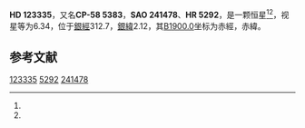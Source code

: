 {{Starbox begin
| name = HD 123335
}}
{{Starbox observe
| epoch = [[J2000.0|J2000.0]]
| constell = {{星座名待查}}<ref name=SIMBAD>{{cite web
 | url=http://simbad.u-strasbg.fr/simbad/sim-id?Ident=HR+5292
 | title=Pulsating variable Star
 | publisher=Centre de Données astronomiques de Strasbourg
 | work=SIMBAD
 | accessdate=2012-07-13
 | archive-date=2016-03-18
 | archive-url=https://web.archive.org/web/20160318182554/http://simbad.u-strasbg.fr/simbad/sim-id?Ident=HR+5292
 | dead-url=no
 }}</ref><ref name=DATA>{{cite web
 | url=http://vizier.u-strasbg.fr/viz-bin/VizieR-5?-out.add=.&-source=5050&-corr=PK=HR&-out.max=9999&HR=5292
 | title=VizieR Detailed Page
 | accessdate=2012-07-13
 | archive-date=2016-03-04
 | archive-url=https://web.archive.org/web/20160304213109/http://vizier.u-strasbg.fr/viz-bin/VizieR-5?-out.add=.&-source=5050&-corr=PK=HR&-out.max=9999&HR=5292
 | dead-url=no
 }}</ref>
| 星官 = 
| ra = {{RA|14|8|56.3}}<ref name=SIMBAD /><ref name=DATA />
| dec = {{DEC|-59|16|36}}<ref name=SIMBAD /><ref name=DATA />
| appmag_v = 6.34<ref name=SIMBAD /><ref name=DATA />
}}
{{Starbox character
| class = B5IV<ref name=SIMBAD /><ref name=DATA />
| b-v = 0.05<ref name=SIMBAD /><ref name=DATA />
| u-b = -0.51<ref name=SIMBAD /><ref name=DATA />
| r-i = <ref name=SIMBAD /><ref name=DATA />
| variable = 
}}
{{Starbox astrometry
| radial_v = -0.51
| prop_mo_ra = -2
| parallax = 
| p_error = 
}}
{{Starbox catalog
| names =CP-58 5383，[[SAO星表|SAO]] 241478，[[HD星表|HD]] 123335，[[HR星表|HR]] 5292}}
{{Starbox reference |Simbad=HR+5292}}
{{Starbox end}}

'''HD 123335'''，又名'''CP-58 5383'''，'''SAO 241478'''、'''HR 5292'''，是一颗恒星<ref name=SIMBAD /><ref name=DATA />，视星等为6.34，位于[[銀道座標系|銀經]]312.7，[[銀道座標系|銀緯]]2.12，其[[B1900.0|B1900.0]]坐标为赤經{{RA|14|1|53.1}}，赤緯{{DEC|-58|2.12|3}}。

== 参考文献 ==
{{reflist}}

{{star-stub}}

[[Category:HD和HDE天體|123335]]
[[Category:HR天體|5292]]
[[Category:SAO天體|241478]]